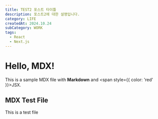 ```yaml
---
title: TEST2 포스트 타이틀
description: 포스트2에 대한 설명입니다.
category: LIFE
createdAt: 2024.10.24
subCategory: WORK
tags:
  - React
  - Next.js
---
```


# Hello, MDX!

This is a sample MDX file with **Markdown** and <span style={{ color: 'red' }}>JSX</span>.

## MDX Test File

This is a test file
